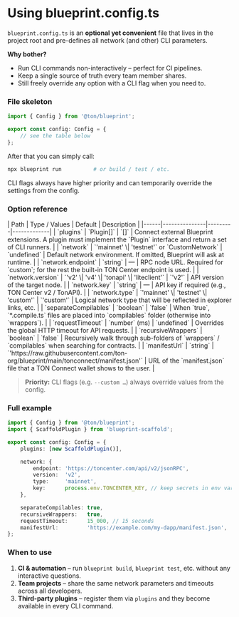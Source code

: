 # Using blueprint.config.ts

`blueprint.config.ts` is an **optional yet convenient** file that lives in the project root and pre-defines all network (and other) CLI parameters.

**Why bother?**

* Run CLI commands non-interactively – perfect for CI pipelines.
* Keep a single source of truth every team member shares.
* Still freely override any option with a CLI flag when you need to.

### File skeleton

```ts
import { Config } from '@ton/blueprint';

export const config: Config = {
    // see the table below
};
```

After that you can simply call:

```bash
npx blueprint run          # or build / test / etc.
```

CLI flags always have higher priority and can temporarily override the settings from the config.

### Option reference

<div className="doc-table blueprint-options">
| Path | Type / Values | Default | Description |
|------|---------------|---------|-------------|
| `plugins` | `Plugin[]` | `[]` | Connect external Blueprint extensions. A plugin must implement the `Plugin` interface and return a set of CLI runners. |
| `network` | `'mainnet' \| 'testnet'` or `CustomNetwork` | `undefined` | Default network environment. If omitted, Blueprint will ask at runtime. |
| `network.endpoint` | `string` | — | RPC node URL. Required for `custom`; for the rest the built-in TON Center endpoint is used. |
| `network.version` | `'v2' \| 'v4' \| 'tonapi' \| 'liteclient'` | `'v2'` | API version of the target node. |
| `network.key` | `string` | — | API key if required (e.g., TON Center v2 / TonAPI). |
| `network.type` | `'mainnet' \| 'testnet' \| 'custom'` | `'custom'` | Logical network type that will be reflected in explorer links, etc. |
| `separateCompilables` | `boolean` | `false` | When `true`, `*.compile.ts` files are placed into `compilables` folder (otherwise into `wrappers`). |
| `requestTimeout` | `number` (ms) | `undefined` | Overrides the global HTTP timeout for API requests. |
| `recursiveWrappers` | `boolean` | `false` | Recursively walk through sub-folders of `wrappers` / `compilables` when searching for contracts. |
| `manifestUrl` | `string` | `'https://raw.githubusercontent.com/ton-org/blueprint/main/tonconnect/manifest.json'` | URL of the `manifest.json` file that a TON Connect wallet shows to the user. |
</div>

> **Priority:** CLI flags (e.g. `--custom …`) always override values from the config.

### Full example

```ts
import { Config } from '@ton/blueprint';
import { ScaffoldPlugin } from 'blueprint-scaffold';

export const config: Config = {
    plugins: [new ScaffoldPlugin()],

    network: {
        endpoint: 'https://toncenter.com/api/v2/jsonRPC',
        version:  'v2',
        type:     'mainnet',
        key:      process.env.TONCENTER_KEY, // keep secrets in env vars
    },

    separateCompilables: true,
    recursiveWrappers:   true,
    requestTimeout:      15_000, // 15 seconds
    manifestUrl:         'https://example.com/my-dapp/manifest.json',
};
```

### When to use

1. **CI & automation** – run `blueprint build`, `blueprint test`, etc. without any interactive questions.  
2. **Team projects** – share the same network parameters and timeouts across all developers.  
3. **Third-party plugins** – register them via `plugins` and they become available in every CLI command.
